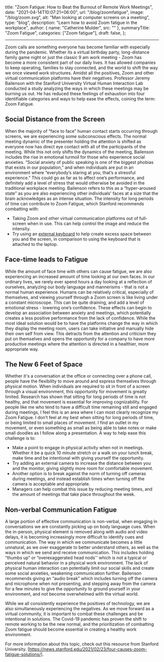   title: "Zoom Fatigue: How to Beat the Burnout of Remote Work Meetings",
  date: "2021-04-14T10:07:21+06:00",
  url: "/blog/zoomfatigue",
  image: "/blog/zoom.svg",
  alt: "Man looking at computer screens on a meeting",
  type: "blog",
  description: "Learn how to avoid Zoom fatigue in the workplace",
  author: { name: "Catherine Mulder", src: "" },
  summaryTitle: "Zoom Fatigue",
  categories: ["Zoom fatigue"],
  draft: false,
};

---

Zoom calls are something everyone has become familiar with especially during the pandemic. Whether its a virtual birthday party, long-distance family game night or just the classic 9 am work meeting - Zoom has become a more consistent part of our daily lives. It has allowed companies to keep operating, families to stay connected, and the world to shift the way we once viewed work structures. Amidst all the positives, Zoom and other virtual communication platforms have their negatives. Professor Jeremy Bailenson with the Stanford University Virtual Human Interaction Lab conducted a study analyzing the ways in which these meetings may be burning us out. He has reduced these feelings of exhaustion into four identifiable categories and ways to help ease the effects, coining the term: Zoom Fatigue.

## Social Distance from the Screen

When the majority of “face to face” human contact starts occurring through screens, we are experiencing some subconscious effects. The normal meeting dynamic of the presenter holding the attention is shifted as everyone now has direct eye contact with all of the participants of the meeting. While this not only shifts the dynamics of the meeting, Bailenson includes the rise in emotional turmoil for those who experience social anxieties. “Social anxiety of public speaking is one of the biggest phobias that exists in our population,” and when individuals are put in an environment where “everybody’s staring at you, that’s a stressful experience.” This could go as far as to affect one’s performance, and definitely add a level of stress that would otherwise be avoided in the traditional workplace meeting. Bailenson refers to this as a “hyper-aroused state” as you are also experiencing other individuals' faces at a size that the brain acknowledges as an intense situation. The intensity for long periods of time can contribute to Zoom Fatigue, which Stanford recommends combatting with:

- Taking Zoom and other virtual communication platforms out of full-screen when in use. This can help control the image and reduce the intensity.
- Try using an [external keyboard](https://daskeyboard.com/) to help create excess space between you and the screen, in comparison to using the keyboard that is attached to the laptop.

## Face-time leads to Fatigue

While the amount of face time with others can cause fatigue, we are also experiencing an increased amount of time looking at our own faces. In our ordinary lives, we rarely ever spend hours a day looking at a reflection of ourselves, analyzing our body language and mannerisms - that is not a normal human experience. Humans can be relatively critical, especially of themselves, and viewing yourself through a Zoom screen is like living under a constant microscope. This can be quite draining, and add a level of emotional stress - lowering one’s confidence. These effects can begin to develop an association between anxiety and meetings, which potentially creates a less positive performance from the lack of confidence. While the most ideal solution would be to have the platforms change the way in which they display the meeting room, users can take initiative and manually hide their own self from view. This detracts from the attention and criticism they put on themselves and opens the opportunity for a company to have more productive meetings where the attention is directed in a healthier, more appropriate way.

## The New 6 Feet of Space

Whether it's a conversation at the office or connecting over a phone call, people have the flexibility to move around and express themselves
through physical motion. When individuals are required to sit in front of a screen through a visual environment, this opportunity for movement
is greatly limited. Research has shown that sitting for long periods of time is not healthy, and that movement is essential for improving cognizability.
For people like me who tend to have a difficult time remaining still and engaged during meetings, I feel this is an area where I can most clearly recognize
my Zoom Fatigue. I don’t feel at my best when sitting for long periods of time, or being limited to small places of movement. I find an outlet in my movement,
or even something as small as being able to take notes or make small doodles as I follow along a presentation. A way to help ease this challenge is to:

- Make a point to engage in physical activity when not in meetings. Whether it be a quick 10 minute stretch or a walk on your lunch break, make time and be intentional with giving yourself the opportunity.
- Try adding an external camera to increase the distance between you and the monitor, giving slightly more room for comfortable movement.
- Another option is to break against the norm of turning off cameras during meetings, and instead establish times when turning off the camera is acceptable and appropriate.
- Managers can help combat this issue by reducing meeting times, and the amount of meetings that take place throughout the week.

## Non-verbal Communication Fatigue

A large portion of effective communication is non-verbal, when engaging in conversations we are constantly picking up on body language cues. When the in-person, physical element is removed along with audio and video delays, it is becoming increasingly more difficult to identify cues and communication. The way in which we communicate becomes a little unnatural, as we over exaggerate to better understand others, as well as the ways in which we send and receive communication. This includes holding “thumbs up” or “overexaggerated head nods'' which is not a typical or perceived natural behavior in a physical work environment. The lack of physical human interaction can potentially limit our social skills and create some social anxieties, weakening communication further. Bailenson recommends giving an “audio break” which includes turning off the camera and microphone
when not presenting, and stepping away from the camera for a few minutes to give the opportunity to ground yourself in your environment, and not become overwhelmed with the virtual world.

While we all consistently experience the positives of technology, we are also simultaneously experiencing the negatives. As we move forward as a virtual community, it is important to combat these challenges and be intentional in solutions. The Covid-19 pandemic has proven the shift to remote working to be the new normal, and the prioritization of combatting Zoom fatigue should become essential in creating a healthy work environment.

For more information about this topic, check out this resource from Stanford University. [https://news.stanford.edu/2021/02/23/four-causes-zoom-fatigue-solutions/].
